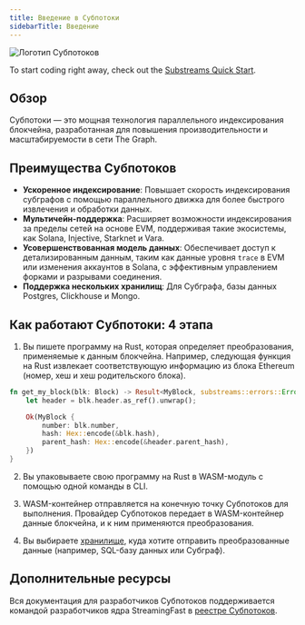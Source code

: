 ```yaml
---
title: Введение в Субпотоки
sidebarTitle: Введение
---
```


![Логотип Субпотоков](/img/substreams-logo.png)

To start coding right away, check out the [Substreams Quick Start](/substreams/quick-start/).

## Обзор

Субпотоки — это мощная технология параллельного индексирования блокчейна, разработанная для повышения производительности и масштабируемости в сети The Graph.

## Преимущества Субпотоков

- **Ускоренное индексирование**: Повышает скорость индексирования субграфов с помощью параллельного движка для более быстрого извлечения и обработки данных.
- **Мультичейн-поддержка**: Расширяет возможности индексирования за пределы сетей на основе EVM, поддерживая такие экосистемы, как Solana, Injective, Starknet и Vara.
- **Усовершенствованная модель данных**: Обеспечивает доступ к детализированным данным, таким как данные уровня `trace` в EVM или изменения аккаунтов в Solana, с эффективным управлением форками и разрывами соединения.
- **Поддержка нескольких хранилищ**: Для Субграфа, базы данных Postgres, Clickhouse и Mongo.

## Как работают Субпотоки: 4 этапа

1. Вы пишете программу на Rust, которая определяет преобразования, применяемые к данным блокчейна. Например, следующая функция на Rust извлекает соответствующую информацию из блока Ethereum (номер, хеш и хеш родительского блока).

```rust
fn get_my_block(blk: Block) -> Result<MyBlock, substreams::errors::Error> {
    let header = blk.header.as_ref().unwrap();

    Ok(MyBlock {
        number: blk.number,
        hash: Hex::encode(&blk.hash),
        parent_hash: Hex::encode(&header.parent_hash),
    })
}
```

2. Вы упаковываете свою программу на Rust в WASM-модуль с помощью одной команды в CLI.

3. WASM-контейнер отправляется на конечную точку Субпотоков для выполнения. Провайдер Субпотоков передает в WASM-контейнер данные блокчейна, и к ним применяются преобразования.

4. Вы выбираете [хранилище](https://docs.substreams.dev/how-to-guides/sinks), куда хотите отправить преобразованные данные (например, SQL-базу данных или Субграф).

## Дополнительные ресурсы

Вся документация для разработчиков Субпотоков поддерживается командой разработчиков ядра StreamingFast в [реестре Субпотоков](https://docs.substreams.dev).
